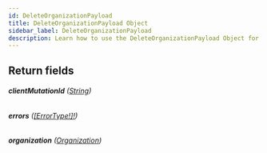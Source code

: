 ```yaml
---
id: DeleteOrganizationPayload
title: DeleteOrganizationPayload Object
sidebar_label: DeleteOrganizationPayload
description: Learn how to use the DeleteOrganizationPayload Object for Prismatic's API.
---
```


## Return fields

###### <b>clientMutationId</b> ([String](api/schema/scalar/String.mdx))

###### <b>errors</b> ([[ErrorType!]!](api/schema/object/ErrorType.mdx))

###### <b>organization</b> ([Organization](api/schema/object/Organization.mdx))
